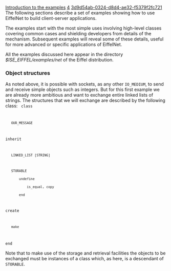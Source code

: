 [[Property:title|Introduction to the examples]]
[[Property:weight|4]]
[[Property:uuid|3d9d54ab-0324-d8d4-ae32-f5379f2fc721]]
The following sections describe a set of examples showing how to use EiffelNet to build client-server applications.

The examples start with the most simple uses involving high-level classes covering common cases and shielding developers from details of the mechanism. Subsequent examples will reveal some of these details, useful for more advanced or specific applications of EiffelNet.

All the examples discussed here appear in the directory ''$ISE_EIFFEL/examples/net'' of the Eiffel distribution. 

===Object structures===

As noted above, it is possible with sockets, as any other <code>IO_MEDIUM</code>, to send and receive simple objects such as integers. But for this first example we are already more ambitious and want to exchange entire linked lists of strings. The structures that we will exchange are described by the following class:
<code>
class 
    OUR_MESSAGE

inherit

    LINKED_LIST [STRING]

    STORABLE
        undefine
            is_equal, copy
        end

create

    make

end
</code>

Note that to make use of the storage and retrieval facilities the objects to be exchanged must be instances of a class which, as here, is a descendant of <code>STORABLE</code>.



{{caution|On Windows, the examples `advanced' and the `same_mach' are nonfunctional. This is because these examples use code specific to Unix Operating systems. }}




